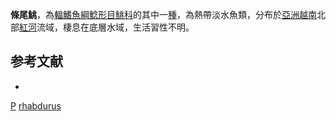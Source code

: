 {{Speciesbox 
| genus = Pareuchiloglanis
| species = rhabdurus
| status = DD
| status_system = IUCN3.1
| authority = [[Ng|Ng]], 2004
| synonyms = 
}}
'''條尾鮡'''，為[[輻鰭魚綱|輻鰭魚綱]][[鯰形目|鯰形目]][[鮡科|鮡科]]的其中一[[種|種]]，為熱帶淡水魚類，分布於[[亞洲|亞洲]][[越南|越南]]北部[[紅河|紅河]]流域，棲息在底層水域，生活習性不明。

==参考文献==
*{{FishBase_species|genus=Pareuchiloglanis|species=rhabdurus|year=2015|month=3}}

{{Taxonbar}}

[[Category:2004年描述的鱼类|P]]
[[Category:鮡属|rhabdurus]]
